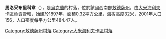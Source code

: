 {{coord|47|6|36|N|30|8|33|E|scale:30000|display=title}}

'''馬洛采布里科韋'''（{{lang-uk|Малоцебрикове}}），是[[烏克蘭|烏克蘭]]的村落，位於該國西南部[[敖德薩州|敖德薩州]]，由[[大米海利夫卡區|大米海利夫卡區]]負責管轄，始建於1897年，面積0.32平方公里，海拔高度32米，2001年人口156，人口密度每平方公里484.47人。

{{DEFAULTSORT:Малоцебрикове}}
[[Category:敖德薩州村落|Category:敖德薩州村落]]
[[Category:大米海利夫卡區村落|Category:大米海利夫卡區村落]]


{{Odessa-geo-stub}}
